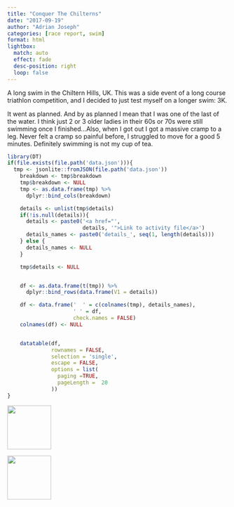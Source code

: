 ```yaml
---
title: "Conquer The Chilterns"
date: "2017-09-19"
author: "Adrian Joseph"
categories: [race report, swim]
format: html
lightbox:
  match: auto
  effect: fade
  desc-position: right
  loop: false
---
```


A long swim in the Chiltern Hills, UK. This was a side event of a long course triathlon competition, and I decided to just test myself on a longer swim: 3K. 

It went as planned. And by as planned I mean that I was one of the last of the water. I think just 2 or 3 older ladies in their 60s or 70s were still swimming once I finished...Also, when I got out I got a massive cramp to a leg. Never felt a cramp so painful before, I struggled to move for a good 5 minutes. Definitely swimming is not my cup of tea.

```r
library(DT)
if(file.exists(file.path('data.json'))){
  tmp <- jsonlite::fromJSON(file.path('data.json'))
    breakdown <- tmp$breakdown
    tmp$breakdown <- NULL
    tmp <- as.data.frame(tmp) %>%
      dplyr::bind_cols(breakdown)

    details <- unlist(tmp$details)
    if(!is.null(details)){
      details <- paste0('<a href="',
                        details, '">Link to activity file</a>')
      details_names <- paste0('details_', seq(1, length(details)))
    } else {
      details_names <- NULL
    }

    tmp$details <- NULL


    df <- as.data.frame(t(tmp)) %>%
      dplyr::bind_rows(data.frame(V1 = details))

    df <- data.frame('  ' = c(colnames(tmp), details_names),
                     ' ' = df,
                     check.names = FALSE)
    colnames(df) <- NULL


    datatable(df,
              rownames = FALSE,
              selection = 'single',
              escape = FALSE,
              options = list(
                paging =TRUE,
                pageLength =  20
              ))
}
```





::: {layout-ncol=4}
![](img_modal/00.png){ width="100" group="hi" }

![](img_modal/01.png){ width="100" group="hi" }


:::
